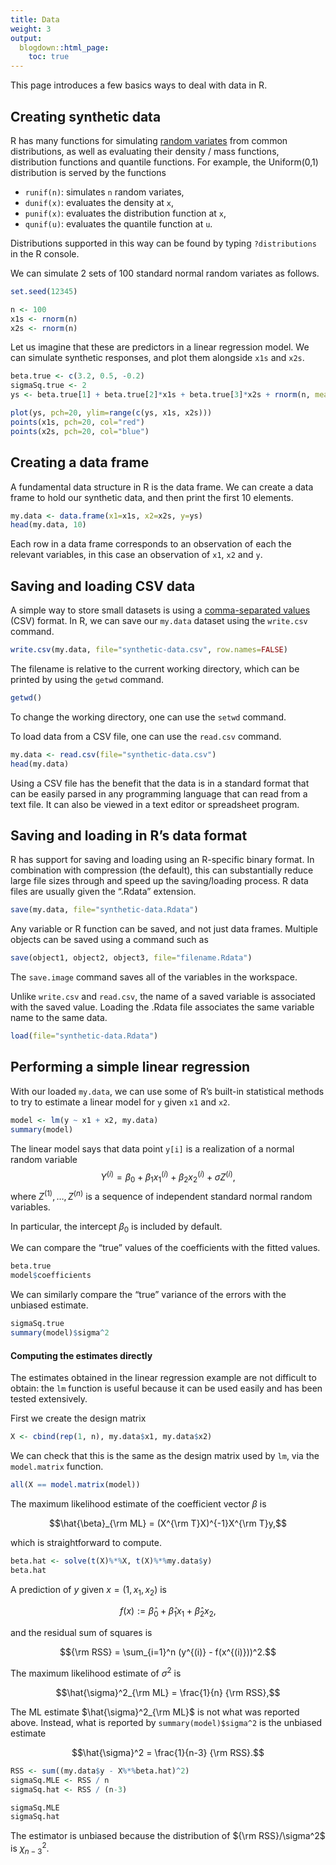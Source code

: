 ```yaml
---
title: Data
weight: 3
output:
  blogdown::html_page:
    toc: true
---
```


This page introduces a few basics ways to deal with data in R.

## Creating synthetic data

R has many functions for simulating [random variates](https://en.wikipedia.org/wiki/Random_variate) from common distributions, as well as evaluating their density / mass functions, distribution functions and quantile functions. For example, the Uniform(0,1) distribution is served by the functions

- `runif(n)`: simulates `n` random variates,
- `dunif(x)`: evaluates the density at `x`,
- `punif(x)`: evaluates the distribution function at `x`,
- `qunif(u)`: evaluates the quantile function at `u`.

Distributions supported in this way can be found by typing `?distributions` in the R console.

We can simulate 2 sets of 100 standard normal random variates as follows.

```r
set.seed(12345)
```

```r
n <- 100
x1s <- rnorm(n)
x2s <- rnorm(n)
```

Let us imagine that these are predictors in a linear regression model. We can simulate synthetic responses, and plot them alongside `x1s` and `x2s`.

```r
beta.true <- c(3.2, 0.5, -0.2)
sigmaSq.true <- 2
ys <- beta.true[1] + beta.true[2]*x1s + beta.true[3]*x2s + rnorm(n, mean=0, sd=sqrt(sigmaSq.true))
```

```r
plot(ys, pch=20, ylim=range(c(ys, x1s, x2s)))
points(x1s, pch=20, col="red")
points(x2s, pch=20, col="blue")
```

## Creating a data frame

A fundamental data structure in R is the data frame. We can create a data frame to hold our synthetic data, and then print the first 10 elements.

```r
my.data <- data.frame(x1=x1s, x2=x2s, y=ys)
head(my.data, 10)
```

Each row in a data frame corresponds to an observation of each the relevant variables, in this case an observation of `x1`, `x2` and `y`.

## Saving and loading CSV data

A simple way to store small datasets is using a [comma-separated values](https://en.wikipedia.org/wiki/Comma-separated_values) (CSV) format. In R, we can save our `my.data` dataset using the `write.csv` command.

```r
write.csv(my.data, file="synthetic-data.csv", row.names=FALSE)
```

The filename is relative to the current working directory, which can be printed by using the `getwd` command.

```r
getwd()
```

To change the working directory, one can use the `setwd` command.

To load data from a CSV file, one can use the `read.csv` command.

```r
my.data <- read.csv(file="synthetic-data.csv")
head(my.data)
```

Using a CSV file has the benefit that the data is in a standard format that can be easily parsed in any programming language that can read from a text file. It can also be viewed in a text editor or spreadsheet program.

## Saving and loading in R's data format

R has support for saving and loading using an R-specific binary format. In combination with compression (the default), this can substantially reduce large file sizes through and speed up the saving/loading process. R data files are usually given the ".Rdata" extension.

```r
save(my.data, file="synthetic-data.Rdata")
```

Any variable or R function can be saved, and not just data frames. Multiple objects can be saved using a command such as
```r
save(object1, object2, object3, file="filename.Rdata")
```

The `save.image` command saves all of the variables in the workspace.

Unlike `write.csv` and `read.csv`, the name of a saved variable is associated with the saved value. Loading the .Rdata file associates the same variable name to the same data.

```r
load(file="synthetic-data.Rdata")
```

## Performing a simple linear regression

With our loaded `my.data`, we can use some of R's built-in statistical methods to try to estimate a linear model for `y` given `x1` and `x2`.

```r
model <- lm(y ~ x1 + x2, my.data)
summary(model)
```

The linear model says that data point `y[i]` is a realization of a normal random variable
$$Y^{(i)} = \beta_0 + \beta_1 x_1^{(i)} + \beta_2 x_2^{(i)} + \sigma Z^{(i)},$$
where $Z^{(1)},\ldots,Z^{(n)}$ is a sequence of independent standard normal random variables.

In particular, the intercept $\beta_0$ is included by default.

We can compare the "true" values of the coefficients with the fitted values.

```r
beta.true
model$coefficients
```

We can similarly compare the "true" variance of the errors with the unbiased estimate.

```r
sigmaSq.true
summary(model)$sigma^2
```

#### Computing the estimates directly

The estimates obtained in the linear regression example are not difficult to obtain: the `lm` function is useful because it can be used easily and has been tested extensively.

First we create the design matrix

```r
X <- cbind(rep(1, n), my.data$x1, my.data$x2)
```

We can check that this is the same as the design matrix used by `lm`, via the `model.matrix` function.

```r
all(X == model.matrix(model))
```

The maximum likelihood estimate of the coefficient vector $\beta$ is

$$\hat{\beta}_{\rm ML} = (X^{\rm T}X)^{-1}X^{\rm T}y,$$

which is straightforward to compute.

```r
beta.hat <- solve(t(X)%*%X, t(X)%*%my.data$y)
beta.hat
```

A prediction of $y$ given $x = (1,x_1,x_2)$ is

$$f(x) := \hat{\beta}_0 + \hat{\beta}_1 x_1 + \hat{\beta}_2 x_2,$$

and the residual sum of squares is

$${\rm RSS} = \sum_{i=1}^n (y^{(i)} - f(x^{(i)}))^2.$$

The maximum likelihood estimate of $\sigma^2$ is

$$\hat{\sigma}^2_{\rm ML} = \frac{1}{n} {\rm RSS},$$

The ML estimate $\hat{\sigma}^2_{\rm ML}$ is not what was reported above. Instead, what is reported by `summary(model)$sigma^2` is the unbiased estimate

$$\hat{\sigma}^2 = \frac{1}{n-3} {\rm RSS}.$$

```r
RSS <- sum((my.data$y - X%*%beta.hat)^2)
sigmaSq.MLE <- RSS / n
sigmaSq.hat <- RSS / (n-3)

sigmaSq.MLE
sigmaSq.hat
```

The estimator is unbiased because the distribution of ${\rm RSS}/\sigma^2$ is $\chi^2_{n-3}$.
